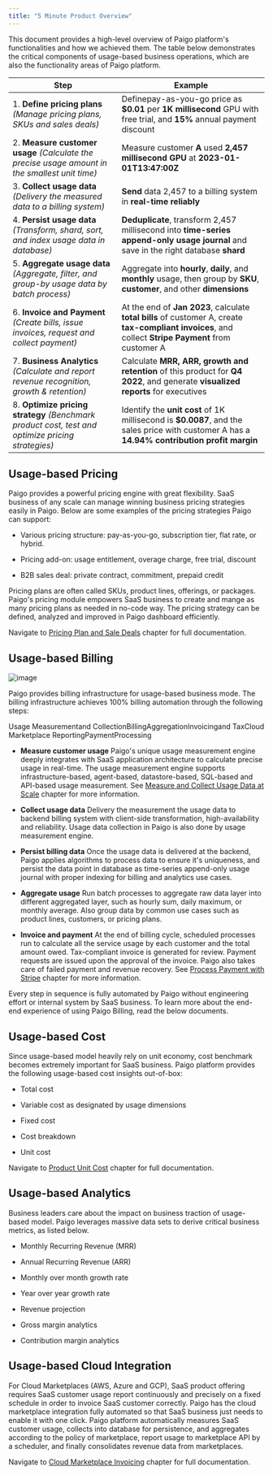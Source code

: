 ```yaml
---
title: "5 Minute Product Overview"
---
```


This document provides a high-level overview of Paigo platform's functionalities and how we achieved them. The table below demonstrates the critical components of usage-based business operations, which are also the functionality areas of Paigo platform.

| Step                                                                                             | Example                                                                                                                                                |
| ------------------------------------------------------------------------------------------------ | ------------------------------------------------------------------------------------------------------------------------------------------------------ |
| 1. **Define pricing plans** _(Manage pricing plans, SKUs and sales deals)_                        | Definepay-as-you-go price as **$0.01** per **1K** **millisecond** GPU with free trial, and **15%** annual payment discount                             |
| 2. **Measure customer usage** _(Calculate the precise usage amount in the smallest unit time)_    | Measure customer **A** used **2,457** **millisecond** **GPU** at **2023-01-01T13:47:00Z**                                                              |
| 3. **Collect usage data** _(Delivery the measured data to a billing system)_                      | **Send** data 2,457 to a billing system in **real-time reliably**                                                                                      |
| 4. **Persist usage data** _(Transform, shard, sort, and index usage data in database)_            | **Deduplicate**, transform 2,457 millisecond into **time-series append-only usage journal** and save in the right database **shard**                   |
| 5. **Aggregate usage data** _(Aggregate, filter, and group-by usage data by batch process)_       | Aggregate into **hourly**, **daily**, and **monthly** usage, then group by **SKU**, **customer**, and other **dimensions**                             |
| 6. **Invoice and Payment** _(Create bills, issue invoices, request and collect payment)_          | At the end of **Jan 2023**, calculate **total bills** of customer A, create **tax-compliant invoices**, and collect **Stripe Payment** from customer A |
| 7. **Business Analytics** _(Calculate and report revenue recognition, growth & retention)_        | Calculate **MRR, ARR, growth and retention** of this product for **Q4 2022**, and generate **visualized reports** for executives                       |
| 8. **Optimize pricing strategy** _(Benchmark product cost, test and optimize pricing strategies)_ | Identify the **unit cost** of 1K millisecond is **$0.0087**, and the sales price with customer A has a **14.94% contribution profit margin**           |

## Usage-based Pricing

Paigo provides a powerful pricing engine with great flexibility. SaaS business of any scale can manage winning business pricing strategies easily in Paigo. Below are some examples of the pricing strategies Paigo can support:

* Various pricing structure: pay-as-you-go, subscription tier, flat rate, or hybrid.

* Pricing add-on: usage entitlement, overage charge, free trial, discount

* B2B sales deal: private contract, commitment, prepaid credit

Pricing plans are often called SKUs, product lines, offerings, or packages. Paigo's pricing module empowers SaaS business to create and mange as many pricing plans as needed in no-code way. The pricing strategy can be defined, analyzed and improved in Paigo dashboard efficiently.

Navigate to [Pricing Plan and Sale Deals](/pricing-and-subscription/pricing-plan-and-sale-deals) chapter for full documentation.

## Usage-based Billing

![image](/images/usage-based-billing.png)

Paigo provides billing infrastructure for usage-based business mode. The billing infrastructure achieves 100% billing automation through the following steps:

Usage Measurementand CollectionBillingAggregationInvoicingand TaxCloud Marketplace ReportingPaymentProcessing

* **Measure customer usage** Paigo's unique usage measurement engine deeply integrates with SaaS application architecture to calculate precise usage in real-time. The usage measurement engine supports infrastructure-based, agent-based, datastore-based, SQL-based and API-based usage measurement. See [Measure and Collect Usage Data at Scale](/measure-usage-and-collect-data/measure-and-collect-usage-data-at-scale) chapter for more information.

* **Collect usage data** Delivery the measurement the usage data to backend billing system with client-side transformation, high-availability and reliability. Usage data collection in Paigo is also done by usage measurement engine.

* **Persist billing data** Once the usage data is delivered at the backend, Paigo applies algorithms to process data to ensure it's uniqueness, and persist the data point in database as time-series append-only usage journal with proper indexing for billing and analytics use cases.

* **Aggregate usage** Run batch processes to aggregate raw data layer into different aggregated layer, such as hourly sum, daily maximum, or monthly average. Also group data by common use cases such as product lines, customers, or pricing plans.

* **Invoice and payment** At the end of billing cycle, scheduled processes run to calculate all the service usage by each customer and the total amount owed. Tax-compliant invoice is generated for review. Payment requests are issued upon the approval of the invoice. Paigo also takes care of failed payment and revenue recovery. See [Process Payment with Stripe](/invoice-and-process-payment/process-payment-with-stripe) chapter for more information.

Every step in sequence is fully automated by Paigo without engineering effort or internal system by SaaS business. To learn more about the end-end experience of using Paigo Billing, read the below documents.

## Usage-based Cost

Since usage-based model heavily rely on unit economy, cost benchmark becomes extremely important for SaaS business. Paigo platform provides the following usage-based cost insights out-of-box:

* Total cost

* Variable cost as designated by usage dimensions

* Fixed cost

* Cost breakdown

* Unit cost

Navigate to [Product Unit Cost](/business-analytics/product-unit-cost) chapter for full documentation.

## Usage-based Analytics

Business leaders care about the impact on business traction of usage-based model. Paigo leverages massive data sets to derive critical business metrics, as listed below.

* Monthly Recurring Revenue (MRR)

* Annual Recurring Revenue (ARR)

* Monthly over month growth rate

* Year over year growth rate

* Revenue projection

* Gross margin analytics

* Contribution margin analytics

## Usage-based Cloud Integration

For Cloud Marketplaces (AWS, Azure and GCP), SaaS product offering requires SaaS customer usage report continuously and precisely on a fixed schedule in order to invoice SaaS customer correctly. Paigo has the cloud marketplace integration fully automated so that SaaS business just needs to enable it with one click. Paigo platform automatically measures SaaS customer usage, collects into database for persistence, and aggregates according to the policy of marketplace, report usage to marketplace API by a scheduler, and finally consolidates revenue data from marketplaces.

Navigate to [Cloud Marketplace Invoicing](/invoice-and-process-payment/cloud-marketplace-invoicing) chapter for full documentation.